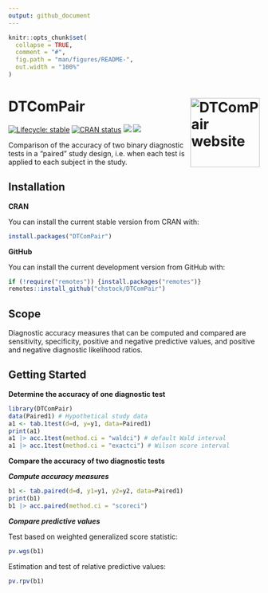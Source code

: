 ```yaml
---
output: github_document
---
```


<!-- README.md is generated from README.Rmd. Please edit that file -->

```r
knitr::opts_chunk$set(
  collapse = TRUE,
  comment = "#",
  fig.path = "man/figures/README-",
  out.width = "100%"
)
```

# DTComPair <a href="https://chstock.github.io/DTComPair/"><img src="man/figures/logo.png" align="right" height="139" alt="DTComPair website" /></a>


<!-- badges: start -->
[![Lifecycle: stable](https://img.shields.io/badge/lifecycle-stable-brightgreen.svg)](https://lifecycle.r-lib.org/articles/stages.html#stable)
[![CRAN status](https://www.r-pkg.org/badges/version/DTComPair)](https://CRAN.R-project.org/package=DTComPair)
[![](http://cranlogs.r-pkg.org/badges/last-month/DTComPair)](https://cran.r-project.org/package=DTComPair)
[![](http://cranlogs.r-pkg.org/badges/grand-total/DTComPair)](https://cran.r-project.org/package=DTComPair)
<!-- badges: end -->

Comparison of the accuracy of two binary diagnostic tests in a "paired" study design, i.e. when each test is applied to each subject in the study.


## Installation

**CRAN**

You can install the current stable version from CRAN with:

```r
install.packages("DTComPair")
```

**GitHub**

You can install the current development version from GitHub with:

```r
if (!require("remotes")) {install.packages("remotes")}
remotes::install_github("chstock/DTComPair")
```

## Scope

Diagnostic accuracy measures that can be computed and compared are sensitivity, specificity, positive and negative predictive values, and positive and negative diagnostic likelihood ratios.  


## Getting Started

**Determine the accuracy of one diagnostic test**

```r
library(DTComPair)
data(Paired1) # Hypothetical study data
a1 <- tab.1test(d=d, y=y1, data=Paired1)
print(a1)
a1 |> acc.1test(method.ci = "waldci") # default Wald interval
a1 |> acc.1test(method.ci = "exactci") # Wilson score interval
```

**Compare the accuracy of two diagnostic tests**

***Compute accuracy measures***
```r
b1 <- tab.paired(d=d, y1=y1, y2=y2, data=Paired1)
print(b1) 
b1 |> acc.paired(method.ci = "scoreci")
```

***Compare predictive values***

Test based on weighted generalized score statistic:
```r
pv.wgs(b1)  
```


Estimation and test of relative predictive values:
```r
pv.rpv(b1)
```



